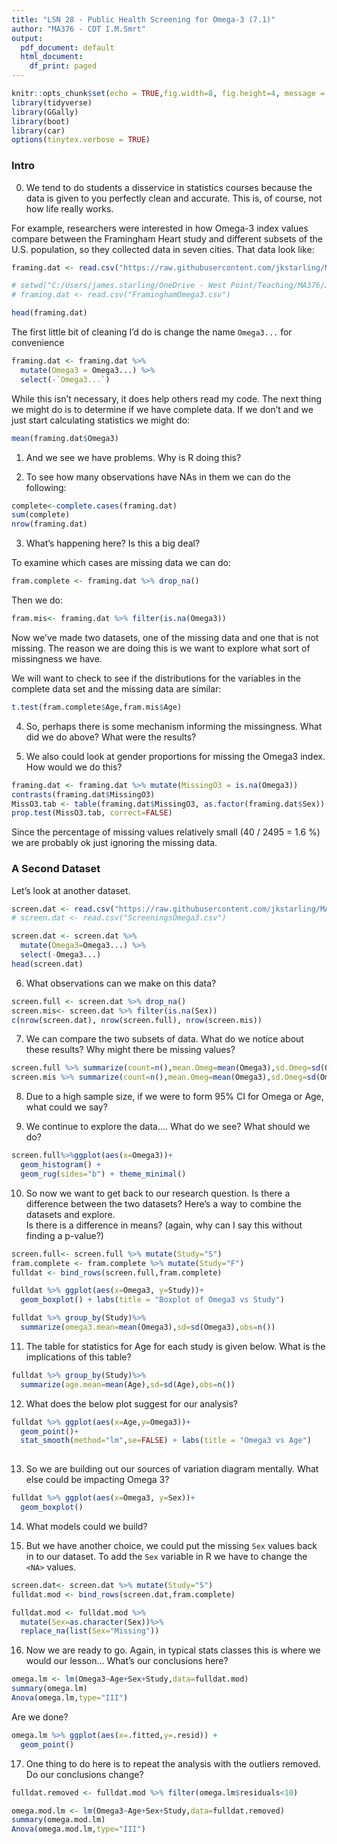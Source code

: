 ```yaml
---
title: "LSN 28 - Public Health Screening for Omega-3 (7.1)"
author: "MA376 - CDT I.M.Smrt"
output:
  pdf_document: default
  html_document:
    df_print: paged
---
```


```r
knitr::opts_chunk$set(echo = TRUE,fig.width=8, fig.height=4, message = FALSE, warning = FALSE)#, fig.show = "hide")
library(tidyverse)
library(GGally)
library(boot)
library(car)
options(tinytex.verbose = TRUE)
```

### Intro

(0) We tend to do students a disservice in statistics courses because the data is given to you perfectly clean and accurate.  This is, of course, not how life really works.


For example, researchers were interested in how Omega-3 index values compare between the Framingham Heart study and different subsets of the U.S. population, so they collected data in seven cities.  That data look like:
```r
framing.dat <- read.csv("https://raw.githubusercontent.com/jkstarling/MA376/main/FraminghamOmega3.csv")

# setwd("C:/Users/james.starling/OneDrive - West Point/Teaching/MA376/JimsLessons_AY23-1/BlockIV_New/")
# framing.dat <- read.csv("FraminghamOmega3.csv")

head(framing.dat)
```

The first little bit of cleaning I'd do is change the name `Omega3...` for convenience

```r
framing.dat <- framing.dat %>% 
  mutate(Omega3 = Omega3...) %>%
  select(-`Omega3...`)
```

While this isn't necessary, it does help others read my code.  The next thing we might do is to determine if we have complete data.  If we don't and we just start calculating statistics we might do:

```r
mean(framing.dat$Omega3)
```
(1) And we see we have problems.  Why is R doing this?


\vspace{.5in}


(2) To see how many observations have NAs in them we can do the following:

```r
complete<-complete.cases(framing.dat)
sum(complete)
nrow(framing.dat)
```

(3) What's happening here? Is this a big deal?


\vspace{0.5in}


To examine which cases are missing data we can do:

```r
fram.complete <- framing.dat %>% drop_na()
```

Then we do:
```r
fram.mis<- framing.dat %>% filter(is.na(Omega3))
```

Now we've made two datasets, one of the missing data and one that is not missing.  The reason we are doing this is we want to explore what sort of missingness we have. 

We will want to check to see if the distributions for the variables in the complete data set and the missing data are similar:

```r
t.test(fram.complete$Age,fram.mis$Age)
```

(4) So, perhaps there is some mechanism informing the missingness. What did we do above? What were the results? 


\vspace{0.5in}


(5) We also could look at gender proportions for missing the Omega3 index.  How would we do this?


```r
framing.dat <- framing.dat %>% mutate(MissingO3 = is.na(Omega3))
contrasts(framing.dat$MissingO3)
MissO3.tab <- table(framing.dat$MissingO3, as.factor(framing.dat$Sex))
prop.test(MissO3.tab, correct=FALSE)
```

\vspace{1.0in}

Since the percentage of missing values relatively small (40 / 2495 = 1.6 \%) we are probably ok just ignoring the missing data. 

### A Second Dataset
Let's look at another dataset.

```r
screen.dat <- read.csv("https://raw.githubusercontent.com/jkstarling/MA376/main/ScreeningsOmega3.csv")
# screen.dat <- read.csv("ScreeningsOmega3.csv")

screen.dat <- screen.dat %>%
  mutate(Omega3=Omega3...) %>%
  select(-Omega3...)
head(screen.dat)
```
(6) What observations can we make on this data? 



\vspace{0.5in}


```r
screen.full <- screen.dat %>% drop_na()
screen.mis<- screen.dat %>% filter(is.na(Sex))
c(nrow(screen.dat), nrow(screen.full), nrow(screen.mis))
```

(7) We can compare the two subsets of data. What do we notice about these results?  Why might there be missing values?

```r
screen.full %>% summarize(count=n(),mean.Omeg=mean(Omega3),sd.Omeg=sd(Omega3),mean.age=mean(Age),sd.age=sd(Age))
screen.mis %>% summarize(count=n(),mean.Omeg=mean(Omega3),sd.Omeg=sd(Omega3),mean.age=mean(Age),sd.age=sd(Age))
```


\vspace{0.5in}


(8) Due to a high sample size, if we were to form 95\% CI for Omega or Age, what could we say?


\vspace{0.5in}



(9) We continue to explore the data.... What do we see?  What should we do?

```r
screen.full%>%ggplot(aes(x=Omega3))+
  geom_histogram() + 
  geom_rug(sides="b") + theme_minimal()
```


\vspace{0.5in}

(10) So now we want to get back to our research question.  Is there a difference between the two datasets?  Here's a way to combine the datasets and explore.  
Is there is a difference in means? (again, why can I say this without finding a p-value?)

```r
screen.full<- screen.full %>% mutate(Study="S")
fram.complete <- fram.complete %>% mutate(Study="F")
fulldat <- bind_rows(screen.full,fram.complete)
```

```r
fulldat %>% ggplot(aes(x=Omega3, y=Study))+
  geom_boxplot() + labs(title = "Boxplot of Omega3 vs Study")
```

```r
fulldat %>% group_by(Study)%>%
  summarize(omega3.mean=mean(Omega3),sd=sd(Omega3),obs=n())
```



\vspace{.5in}

(11) The table for statistics for Age for each study is given below. What is the implications of this table? 

```r
fulldat %>% group_by(Study)%>%
  summarize(age.mean=mean(Age),sd=sd(Age),obs=n())
```



\vspace{.5in}


(12) What does the below plot suggest for our analysis?

```r
fulldat %>% ggplot(aes(x=Age,y=Omega3))+
  geom_point()+
  stat_smooth(method="lm",se=FALSE) + labs(title = "Omega3 vs Age")
  
```


\vspace{.5in}

(13) So we are building out our sources of variation diagram mentally.  What else could be impacting Omega 3?

```r
fulldat %>% ggplot(aes(x=Omega3, y=Sex))+
  geom_boxplot()
```


\vspace{.5in}


(14) What models could we build? 



\vspace{0.5in}

(15) But we have another choice, we could put the missing `Sex` values back in to our dataset. 
To add the `Sex` variable in R we have to change the `<NA>` values.

```r
screen.dat<- screen.dat %>% mutate(Study="S")
fulldat.mod <- bind_rows(screen.dat,fram.complete)

fulldat.mod <- fulldat.mod %>%
  mutate(Sex=as.character(Sex))%>%
  replace_na(list(Sex="Missing"))
```


(16) Now we are ready to go.  Again, in typical stats classes this is where we would \textit{start} our lesson... 
What's our conclusions here?

```r
omega.lm <- lm(Omega3~Age+Sex+Study,data=fulldat.mod)
summary(omega.lm)
Anova(omega.lm,type="III")
```

\vspace{0.5in}


Are we done?

```r
omega.lm %>% ggplot(aes(x=.fitted,y=.resid)) +
  geom_point()
```

(17) One thing to do here is to repeat the analysis with the outliers removed. Do our conclusions change?

```r
fulldat.removed <- fulldat.mod %>% filter(omega.lm$residuals<10)
```

```r
omega.mod.lm <- lm(Omega3~Age+Sex+Study,data=fulldat.removed)
summary(omega.mod.lm)
Anova(omega.mod.lm,type="III")
```

\vspace{0.5in}
